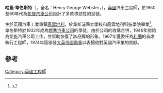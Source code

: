 '''哈里·韋伯斯特'''{{CBE}}（{{lang-en|'''Harry Webster'''}}，全名：Henry George Webster，{{bd|1917年|5月27日|2007年|2月6日}}），[[英國|英國]]汽車工程師，於1950至60年代為[[凱旋汽車公司|凱旋汽車公司]]設計了多款標誌性的型號。

生於英國汽車工業重鎮[[高雲地利|高雲地利]]，於韋斯浦縣立學校和高雲地利科技學院畢業<ref name=Motor196908>{{cite journal | authorlink = Charles Bulmer |title = We are greedy people - in business to make money:  Harry Websyter, executive chief engineer, Austin-Morris Divisionm in conversation with Charles Bulmer and Anthony Curtis| journal =[[The_Motor_(magazine)|The Motor]]| volume = nbr 3502| pages = pages 34–40| date = 2 August 1969}}</ref>，韋伯斯特於1932年成為[[標準汽車公司|標準汽車公司]]的學徒，由於公司的收購合併，1946年開始為凱旋汽車公司工作，並幫助恢復了該品牌的形象。1967年獲委任為[[利蘭|利蘭]]的首席執行工程師，1974年獲頒發[[大英帝國勳章|大英帝國勳章]]以表揚他對英國汽車業的貢獻。

==參考==
{{reflist}}

[[Category:英國工程師|Category:英國工程師]]
